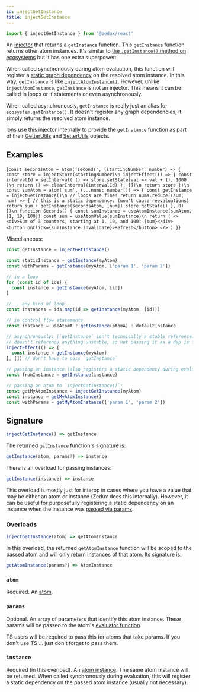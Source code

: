 ```yaml
---
id: injectGetInstance
title: injectGetInstance
---
```



```ts
import { injectGetInstance } from '@zedux/react'
```

An [injector](../glossary#injector) that returns a `getInstance` function. This `getInstance` function returns other atom instances. It's similar to [the `.getInstance()` method on ecosystems](../classes/Ecosystem#getinstance) but it has one extra superpower:

When called synchronously during atom evaluation, this function will register a [static graph dependency](../glossary#static-graph-dependency) on the resolved atom instance. In this way, `getInstance` is like [`injectAtomInstance()`](injectAtomInstance). However, unlike `injectAtomInstance`, `getInstance` is not an injector. This means it can be called in loops or if statements or even asynchronously.

When called asynchronously, `getInstance` is really just an alias for `ecosystem.getInstance()`. It doesn't register any graph dependencies; it simply returns the resolved atom instance.

[Ions](../classes/Ion) use this injector internally to provide the `getInstance` function as part of their [GetterUtils](../types/GetterUtils) and [SetterUtils](../types/SetterUtils) objects.

## Examples

<LiveEditor resultVar="Seconds">{`
const secondsAtom = atom('seconds', (startingNumber: number) => {
  const store = injectStore(startingNumber)\n
  injectEffect(() => {
    const intervalId = setInterval(
      () => store.setState(val => val + 1),
      1000
    )\n
    return () => clearInterval(intervalId)
  }, [])\n
  return store
})\n
const sumAtom = atom('sum', (...nums: number[]) => {
  const getInstance = injectGetInstance()\n
  // loops are fine!
  return nums.reduce((sum, num) => {
    // this is a static dependency: (won't cause reevaluations)
    return sum + getInstance(secondsAtom, [num]).store.getState()
  }, 0)
})\n
function Seconds() {
  const sumInstance = useAtomInstance(sumAtom, [1, 10, 100])
  const sum = useAtomValue(sumInstance)\n
  return (
    <>
      <div>Sum of 3 counters, starting at 1, 10, and 100: {sum}</div>
      <button onClick={sumInstance.invalidate}>Refresh</button>
    </>
  )
}
`}</LiveEditor>

Miscellaneous:

```ts
const getInstance = injectGetInstance()

const staticInstance = getInstance(myAtom)
const withParams = getInstance(myAtom, ['param 1', 'param 2'])

// in a loop
for (const id of ids) {
  const instance = getInstance(myAtom, [id])
}

// .. any kind of loop
const instances = ids.map(id => getInstance(myAtom, [id]))

// in control flow statements
const instance = useAtomA ? getInstance(atomA) : defaultInstance

// asynchronously: (`getInstance` isn't technically a stable reference. But it
// doesn't reference anything unstable, so not passing it as a dep is fine)
injectEffect(() => {
  const instance = getInstance(myAtom)
}, []) // don't have to pass `getInstance`

// passing an instance (also registers a static dependency during evaluation):
const fromInstance = getInstance(instance)

// passing an atom to `injectGetInstance()`:
const getMyAtomInstance = injectGetInstance(myAtom)
const instance = getMyAtomInstance()
const withParams = getMyAtomInstance(['param 1', 'param 2'])
```

## Signature

```ts
injectGetInstance() => getInstance
```

The returned `getInstance` function's signature is:

```ts
getInstance(atom, params?) => instance
```

There is an overload for passing instances:

```ts
getInstance(instance) => instance
```

This overload is mostly just for interop in cases where you have a value that may be either an atom or instance (Zedux does this internally). However, it can be useful for purposefully registering a static dependency on an instance when the instance was [passed via params](../classes/AtomInstance#params).

### Overloads

```ts
injectGetInstance(atom) => getAtomInstance
```

In this overload, the returned `getAtomInstance` function will be scoped to the passed atom and will only return instances of that atom. Its signature is:

```ts
getAtomInstance(params?) => AtomInstance
```

### `atom`

Required. An [atom](../classes/Atom).

### `params`

Optional. An array of parameters that identify this atom instance. These params will be passed to the atom's [evaluator function](../glossary#evaluator).

TS users will be required to pass this for atoms that take params. If you don't use TS ... just don't forget to pass them.

### `instance`

Required (in this overload). An [atom instance](../classes/AtomInstance). The same atom instance will be returned. When called synchronously during evaluation, this will register a static dependency on the passed atom instance (usually not necessary).
